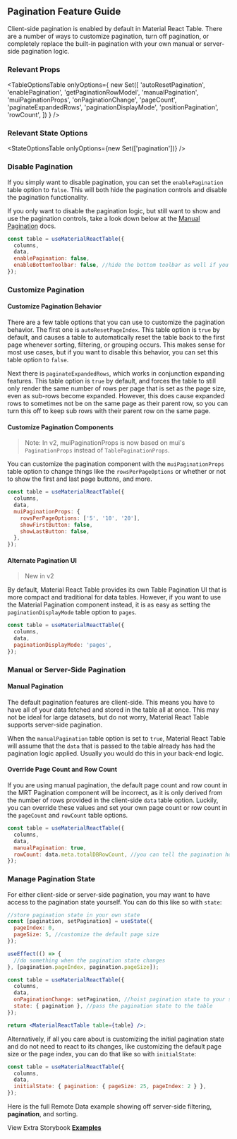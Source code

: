 
<Head>
  <title>Pagination Feature Guide - Material React Table V2 Docs</title>
  <meta
    name="description"
    content="How to use, customize, or disable pagination features in Material React Table"
  />
</Head>

## Pagination Feature Guide

Client-side pagination is enabled by default in Material React Table. There are a number of ways to customize pagination, turn off pagination, or completely replace the built-in pagination with your own manual or server-side pagination logic.

### Relevant Props

<TableOptionsTable
  onlyOptions={
    new Set([
      'autoResetPagination',
      'enablePagination',
      'getPaginationRowModel',
      'manualPagination',
      'muiPaginationProps',
      'onPaginationChange',
      'pageCount',
      'paginateExpandedRows',
      'paginationDisplayMode',
      'positionPagination',
      'rowCount',
    ])
  }
/>

### Relevant State Options

<StateOptionsTable onlyOptions={new Set(['pagination'])} />

### Disable Pagination

If you simply want to disable pagination, you can set the `enablePagination` table option to `false`. This will both hide the pagination controls and disable the pagination functionality.

If you only want to disable the pagination logic, but still want to show and use the pagination controls, take a look down below at the [Manual Pagination](##manual-or-server-side-pagination) docs.

```jsx
const table = useMaterialReactTable({
  columns,
  data,
  enablePagination: false,
  enableBottomToolbar: false, //hide the bottom toolbar as well if you want
});
```

### Customize Pagination

#### Customize Pagination Behavior

There are a few table options that you can use to customize the pagination behavior. The first one is `autoResetPageIndex`. This table option is `true` by default, and causes a table to automatically reset the table back to the first page whenever sorting, filtering, or grouping occurs. This makes sense for most use cases, but if you want to disable this behavior, you can set this table option to `false`.

Next there is `paginateExpandedRows`, which works in conjunction expanding features. This table option is `true` by default, and forces the table to still only render the same number of rows per page that is set as the page size, even as sub-rows become expanded. However, this does cause expanded rows to sometimes not be on the same page as their parent row, so you can turn this off to keep sub rows with their parent row on the same page.

#### Customize Pagination Components

> Note: In v2, muiPaginationProps is now based on mui's `PaginationProps` instead of `TablePaginationProps`.

You can customize the pagination component with the `muiPaginationProps` table option to change things like the `rowsPerPageOptions` or whether or not to show the first and last page buttons, and more.

```jsx
const table = useMaterialReactTable({
  columns,
  data,
  muiPaginationProps: {
    rowsPerPageOptions: ['5', '10', '20'],
    showFirstButton: false,
    showLastButton: false,
  },
});
```

#### Alternate Pagination UI

> New in v2

By default, Material React Table provides its own Table Pagination UI that is more compact and traditional for data tables. However, if you want to use the Material Pagination component instead, it is as easy as setting the `paginationDisplayMode` table option to `pages`.

```jsx
const table = useMaterialReactTable({
  columns,
  data,
  paginationDisplayMode: 'pages',
});
```

<AlternatePaginationExample />

### Manual or Server-Side Pagination

#### Manual Pagination

The default pagination features are client-side. This means you have to have all of your data fetched and stored in the table all at once. This may not be ideal for large datasets, but do not worry, Material React Table supports server-side pagination.

When the `manualPagination` table option is set to `true`, Material React Table will assume that the `data` that is passed to the table already has had the pagination logic applied. Usually you would do this in your back-end logic.

#### Override Page Count and Row Count

If you are using manual pagination, the default page count and row count in the MRT Pagination component will be incorrect, as it is only derived from the number of rows provided in the client-side `data` table option. Luckily, you can override these values and set your own page count or row count in the `pageCount` and `rowCount` table options.

```jsx
const table = useMaterialReactTable({
  columns,
  data,
  manualPagination: true,
  rowCount: data.meta.totalDBRowCount, //you can tell the pagination how many rows there are in your back-end data
});
```

### Manage Pagination State

For either client-side or server-side pagination, you may want to have access to the pagination state yourself. You can do this like so with `state`:

```jsx
//store pagination state in your own state
const [pagination, setPagination] = useState({
  pageIndex: 0,
  pageSize: 5, //customize the default page size
});

useEffect(() => {
  //do something when the pagination state changes
}, [pagination.pageIndex, pagination.pageSize]);

const table = useMaterialReactTable({
  columns,
  data,
  onPaginationChange: setPagination, //hoist pagination state to your state when it changes internally
  state: { pagination }, //pass the pagination state to the table
});

return <MaterialReactTable table={table} />;
```

Alternatively, if all you care about is customizing the initial pagination state and do not need to react to its changes, like customizing the default page size or the page index, you can do that like so with `initialState`:

```jsx
const table = useMaterialReactTable({
  columns,
  data,
  initialState: { pagination: { pageSize: 25, pageIndex: 2 } },
});
```

Here is the full Remote Data example showing off server-side filtering, **pagination**, and sorting.

<RemoteExample />

View Extra Storybook **[Examples](https://www.material-react-table.dev/?path=/story/features-pagination-examples)**
